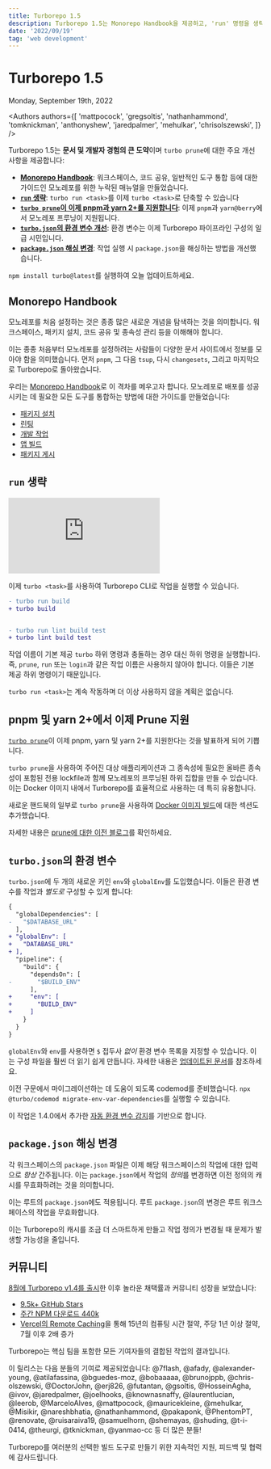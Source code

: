 ```yaml
---
title: Turborepo 1.5
description: Turborepo 1.5는 Monorepo Handbook을 제공하고, 'run' 명령을 생략하며, 프루닝을 개선하는 등 많은 기능을 제공합니다!
date: '2022/09/19'
tag: 'web development'
---
```


<h1 className="text-center">Turborepo 1.5</h1>


<Date>Monday, September 19th, 2022</Date>

<Authors
  authors={[
    'mattpocock',
    'gregsoltis',
    'nathanhammond',
    'tomknickman',
    'anthonyshew',
    'jaredpalmer',
    'mehulkar',
    'chrisolszewski',
  ]}
/>

Turborepo 1.5는 **문서 및 개발자 경험의 큰 도약**이며 `turbo prune`에 대한 주요 개선 사항을 제공합니다:

- [**Monorepo Handbook**](/docs/guides): 워크스페이스, 코드 공유, 일반적인 도구 통합 등에 대한 가이드인 모노레포를 위한 누락된 매뉴얼을 만들었습니다.
- [**`run` 생략**](#drop-the-run): `turbo run <task>`를 이제 `turbo <task>`로 단축할 수 있습니다
- [**`turbo prune`이 이제 pnpm과 yarn 2+를 지원합니다**](#prune-now-supported-on-pnpm-and-yarn-2): 이제 `pnpm`과 `yarn@berry`에서 모노레포 프루닝이 지원됩니다.
- [**`turbo.json`의 환경 변수 개선**](#environment-variables-in-turbojson): 환경 변수는 이제 Turborepo 파이프라인 구성의 일급 시민입니다.
- [**`package.json` 해싱 변경**](#changes-to-packagejson-hashing): 작업 실행 시 `package.json`을 해싱하는 방법을 개선했습니다.

`npm install turbo@latest`를 실행하여 오늘 업데이트하세요.

## Monorepo Handbook

모노레포를 처음 설정하는 것은 종종 많은 새로운 개념을 탐색하는 것을 의미합니다. 워크스페이스, 패키지 설치, 코드 공유 및 종속성 관리 등을 이해해야 합니다.

이는 종종 처음부터 모노레포를 설정하려는 사람들이 다양한 문서 사이트에서 정보를 모아야 함을 의미했습니다. 먼저 `pnpm`, 그 다음 `tsup`, 다시 `changesets`, 그리고 마지막으로 Turborepo로 돌아왔습니다.

우리는 [Monorepo Handbook](/docs/guides)로 이 격차를 메우고자 합니다. 모노레포로 배포를 성공시키는 데 필요한 모든 도구를 통합하는 방법에 대한 가이드를 만들었습니다:

- [패키지 설치](/docs/crafting-your-repository/managing-dependencies)
- [린팅](/docs/guides/tools/eslint)
- [개발 작업](/docs/crafting-your-repository/developing-applications)
- [앱 빌드](/docs/crafting-your-repository/constructing-ci)
- [패키지 게시](/docs/guides/publishing-libraries)

## `run` 생략

<iframe
  className="mt-6 h-72 w-full max-w-xl sm:h-96"
  src="https://www.youtube.com/embed/PEgk2v6KntY"
  title="YouTube video player"
  frameborder="0"
  allow="accelerometer; autoplay; clipboard-write; encrypted-media; gyroscope; picture-in-picture"
></iframe>

이제 `turbo <task>`를 사용하여 Turborepo CLI로 작업을 실행할 수 있습니다.

```diff title="Terminal"
- turbo run build
+ turbo build


- turbo run lint build test
+ turbo lint build test
```

작업 이름이 기본 제공 `turbo` 하위 명령과 충돌하는 경우 대신 하위 명령을 실행합니다. 즉, `prune`, `run` 또는 `login`과 같은 작업 이름은 사용하지 않아야 합니다. 이들은 기본 제공 하위 명령이기 때문입니다.

`turbo run <task>`는 계속 작동하며 더 이상 사용하지 않을 계획은 없습니다.

## pnpm 및 yarn 2+에서 이제 Prune 지원

[`turbo prune`](/docs/reference/prune)이 이제 pnpm, yarn 및 yarn 2+를 지원한다는 것을 발표하게 되어 기쁩니다.

`turbo prune`을 사용하여 주어진 대상 애플리케이션과 그 종속성에 필요한 올바른 종속성이 포함된 전용 lockfile과 함께 모노레포의 프루닝된 하위 집합을 만들 수 있습니다. 이는 Docker 이미지 내에서 Turborepo를 효율적으로 사용하는 데 특히 유용합니다.

새로운 핸드북의 일부로 `turbo prune`을 사용하여 [Docker 이미지 빌드](/docs/guides/tools/docker)에 대한 섹션도 추가했습니다.

자세한 내용은 [prune에 대한 이전 블로그](/blog/turbo-0-4-0#experimental-pruned-workspaces)를 확인하세요.

## `turbo.json`의 환경 변수

`turbo.json`에 두 개의 새로운 키인 `env`와 `globalEnv`를 도입했습니다. 이들은 환경 변수를 작업과 _별도로_ 구성할 수 있게 합니다:

```diff title="turbo.json"
{
  "globalDependencies": [
-   "$DATABASE_URL"
  ],
+ "globalEnv": [
+   "DATABASE_URL"
+ ],
  "pipeline": {
    "build": {
      "dependsOn": [
-       "$BUILD_ENV"
      ],
+     "env": [
+       "BUILD_ENV"
+     ]
    }
  }
}
```

`globalEnv`와 `env`를 사용하면 `$` 접두사 _없이_ 환경 변수 목록을 지정할 수 있습니다. 이는 구성 파일을 훨씬 더 읽기 쉽게 만듭니다. 자세한 내용은 [업데이트된 문서](/docs/crafting-your-repository/using-environment-variables#adding-environment-variables-to-task-hashes)를 참조하세요.

이전 구문에서 마이그레이션하는 데 도움이 되도록 codemod를 준비했습니다. `npx @turbo/codemod migrate-env-var-dependencies`를 실행할 수 있습니다.

이 작업은 1.4.0에서 추가한 [자동 환경 변수 감지](/blog/turbo-1-4-0)를 기반으로 합니다.

## `package.json` 해싱 변경

각 워크스페이스의 `package.json` 파일은 이제 해당 워크스페이스의 작업에 대한 입력으로 _항상_ 간주됩니다. 이는 `package.json`에서 작업의 *정의*를 변경하면 이전 정의의 캐시를 무효화하려는 것을 의미합니다.

이는 루트의 `package.json`에도 적용됩니다. 루트 `package.json`의 변경은 루트 워크스페이스의 작업을 무효화합니다.

이는 Turborepo의 캐시를 조금 더 스마트하게 만들고 작업 정의가 변경될 때 문제가 발생할 가능성을 줄입니다.

## 커뮤니티

[8월에 Turborepo v1.4를 출시](/blog/turbo-1-4-0)한 이후 놀라운 채택률과 커뮤니티 성장을 보았습니다:

- [9.5k+ GitHub Stars](https://github.com/vercel/turbo)
- [주간 NPM 다운로드 440k](https://www.npmjs.com/package/turbo)
- [Vercel의 Remote Caching](https://vercel.com/docs/concepts/monorepos/remote-caching)을 통해 15년의 컴퓨팅 시간 절약, 주당 1년 이상 절약, 7월 이후 2배 증가

Turborepo는 핵심 팀을 포함한 모든 기여자들의 결합된 작업의 결과입니다.

이 릴리스는 다음 분들의 기여로 제공되었습니다: @7flash, @afady, @alexander-young, @atilafassina, @bguedes-moz, @bobaaaaa, @brunojppb, @chris-olszewski, @DoctorJohn, @erj826, @futantan, @gsoltis, @HosseinAgha, @ivov, @jaredpalmer, @joelhooks, @knownasnaffy, @laurentlucian, @leerob, @MarceloAlves, @mattpocock, @mauricekleine, @mehulkar, @Misikir, @nareshbhatia, @nathanhammond, @pakaponk, @PhentomPT, @renovate, @ruisaraiva19, @samuelhorn, @shemayas, @shuding, @t-i-0414, @theurgi, @tknickman, @yanmao-cc 등 더 많은 분들!

Turborepo를 여러분의 선택한 빌드 도구로 만들기 위한 지속적인 지원, 피드백 및 협력에 감사드립니다.
